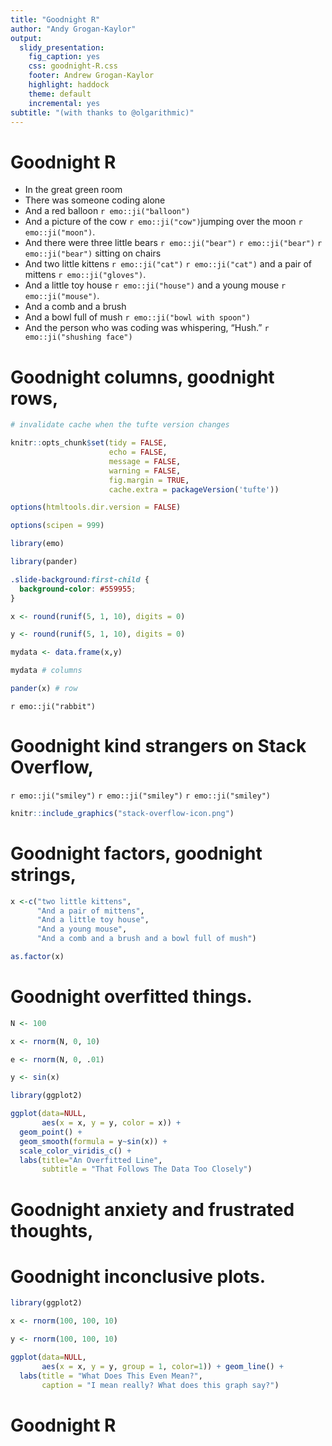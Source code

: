 ```yaml
---
title: "Goodnight R"
author: "Andy Grogan-Kaylor"
output: 
  slidy_presentation: 
    fig_caption: yes
    css: goodnight-R.css
    footer: Andrew Grogan-Kaylor
    highlight: haddock
    theme: default
    incremental: yes
subtitle: "(with thanks to @olgarithmic)"
---
```


# Goodnight R

* In the great green room 
* There was someone coding alone 
* And a red balloon `r emo::ji("balloon")`
* And a picture of the cow `r emo::ji("cow")`jumping over the moon `r emo::ji("moon")`.
* And there were three little bears `r emo::ji("bear")` `r emo::ji("bear")` `r emo::ji("bear")` sitting on chairs
* And two little kittens `r emo::ji("cat")`  `r emo::ji("cat")` and a pair of mittens  `r emo::ji("gloves")`.
* And a little toy house `r emo::ji("house")` and a young mouse  `r emo::ji("mouse")`.
* And a comb and a brush
* And a bowl full of mush `r emo::ji("bowl with spoon")`
* And the person who was coding was whispering, "Hush." `r emo::ji("shushing face")`

# Goodnight columns, goodnight rows, {data-background=#559955}


```r

# invalidate cache when the tufte version changes

knitr::opts_chunk$set(tidy = FALSE, 
                      echo = FALSE,
                      message = FALSE,
                      warning = FALSE,
                      fig.margin = TRUE,
                      cache.extra = packageVersion('tufte'))

options(htmltools.dir.version = FALSE)

options(scipen = 999)

library(emo)

library(pander)

```

```css

.slide-background:first-child {
  background-color: #559955;
}

```

```r

x <- round(runif(5, 1, 10), digits = 0)

y <- round(runif(5, 1, 10), digits = 0)

mydata <- data.frame(x,y)

mydata # columns

pander(x) # row

```

`r emo::ji("rabbit")`

# Goodnight kind strangers on Stack Overflow, {data-background=#559955}

`r emo::ji("smiley")` `r emo::ji("smiley")` `r emo::ji("smiley")`

```r

knitr::include_graphics("stack-overflow-icon.png")

```

# Goodnight factors, goodnight strings, {data-background=#559955}

```r

x <-c("two little kittens", 
      "And a pair of mittens", 
      "And a little toy house", 
      "And a young mouse", 
      "And a comb and a brush and a bowl full of mush")

as.factor(x)

```

# Goodnight overfitted things. {data-background=#559955}

```r

N <- 100

x <- rnorm(N, 0, 10)

e <- rnorm(N, 0, .01)

y <- sin(x)

library(ggplot2)

ggplot(data=NULL,
       aes(x = x, y = y, color = x)) +
  geom_point() + 
  geom_smooth(formula = y~sin(x)) +
  scale_color_viridis_c() +
  labs(title="An Overfitted Line",
       subtitle = "That Follows The Data Too Closely") 

```

# Goodnight anxiety and frustrated thoughts, {data-background=#559955}

# Goodnight inconclusive plots. {data-background=#559955}

```r

library(ggplot2)

x <- rnorm(100, 100, 10)

y <- rnorm(100, 100, 10)

ggplot(data=NULL,
       aes(x = x, y = y, group = 1, color=1)) + geom_line() +
  labs(title = "What Does This Even Mean?",
       caption = "I mean really? What does this graph say?")

```


# Goodnight R {data-background=#559955}
